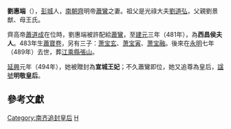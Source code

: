 {{Unreferenced|time=2014-4-7}}
'''劉惠端'''（{{bd|5世纪|？|489年||CatIdx=L}}），[[彭城郡|彭城]]人，[[南齐|南朝齊]]明帝[[齐明帝|蕭鸞]]之妻。祖父是光祿大夫[[劉道弘|劉道弘]]，父親劉景猷、母王氏。

齊高帝[[蕭道成|蕭道成]]在位時，劉惠端被許配給[[蕭鸞|蕭鸞]]，至[[建元_(南齐)|建元]]三年（481年），為'''西昌侯夫人'''。483年生[[蕭寶卷|蕭寶卷]]，另有三子：[[萧宝玄|萧宝玄]]、[[萧宝寅|萧宝寅]]、[[萧宝融|萧宝融]]。後來在[[永明|永明]]七年（489年）去世，葬[[江乘縣|江乘縣]][[張山|張山]]。

[[延兴_(南齐)|延興]]元年（494年），她被贈封為'''宣城王妃'''；不久蕭鸞即位，她又追尊為皇后，[[谥号|諡號]]'''明敬皇后'''。

==參考文獻==
{{南朝皇后}}
[[Category:南齐追封皇后|Category:南齐追封皇后]]
[[Category:刘姓|H]]